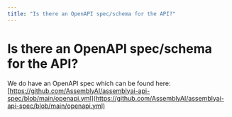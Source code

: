 ```yaml
---
title: "Is there an OpenAPI spec/schema for the API?"
---
```


# Is there an OpenAPI spec/schema for the API?

We do have an OpenAPI spec which can be found here: [https://github.com/AssemblyAI/assemblyai-api-spec/blob/main/openapi.yml](https://github.com/AssemblyAI/assemblyai-api-spec/blob/main/openapi.yml)